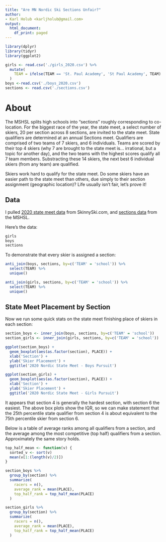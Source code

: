 ```yaml
---
title: "Are MN Nordic Ski Sections Unfair?"
author:
- Karl Holub <karljholub@gmail.com>
output:
  html_document:
    df_print: paged
---
```

```r
library(dplyr)
library(tidyr)
library(ggplot2)

girls <- read.csv('./girls_2020.csv') %>%
  mutate(
    TEAM = ifelse(TEAM == 'St. Paul Academy', 'St Paul Academy', TEAM) # just for name alignment with boys
  )
boys <-read.csv('./boys_2020.csv')
sections <- read.csv('./sections.csv')
```
# About
The MSHSL splits high schools into "sections" roughly corresponding to co-location. For the biggest race of the year, the state meet, a select number of skiers, 20 per section across 8 sections, are invited to the state meet. State qualifiers are determined at an annual Sections meet. Qualifiers are comprised of two teams of 7 skiers, and 6 individuals. Teams are scored by their top 4 skiers (why 7 are brought to the state meet is... irrational, but a topic for another day), and the two teams with the highest scores qualify all 7 team members. Substracting these 14 skiers, the next best 6 individual skiers (from any team) are qualified.

Skiers work hard to qualify for the state meet. Do some skiers have an easier path to the state meet than others, due simply to their section assignment (geographic location)? Life usually isn't fair, let's prove it!

## Data
I pulled [2020 state meet data](https://www.skinnyski.com/racing/highschool/2020/statemeet-expanded.pdf) from SkinnySki.com, and [sections data](https://old.mshsl.org/sections/list.asp) from the MSHSL.

Here's the data:
```r
girls
boys
sections
```

To demonstrate that every skier is assigned a section:
```r
anti_join(boys, sections, by=c('TEAM' = 'school')) %>%
  select(TEAM) %>%
  unique()   

anti_join(girls, sections, by=c('TEAM' = 'school')) %>%
  select(TEAM) %>%
  unique() 
```

## State Meet Placement by Section
Now we run some quick stats on the state meet finishing place of skiers in each section:

```r
section_boys <- inner_join(boys, sections, by=c('TEAM' = 'school'))
section_girls <- inner_join(girls, sections, by=c('TEAM' = 'school'))

ggplot(section_boys) +
  geom_boxplot(aes(as.factor(section), PLACE)) +
  xlab('Section') +
  ylab('Skier Placement') +
  ggtitle('2020 Nordic State Meet - Boys Pursuit')
```

```r
ggplot(section_girls) +
  geom_boxplot(aes(as.factor(section), PLACE)) +
  xlab('Section') +
  ylab('Skier Placement') +
  ggtitle('2020 Nordic State Meet - Girls Pursuit')
```

It appears that section 4 is generally the hardest section, with section 6 the easiest. The above box plots show the IQR, so we can make statement that the 25th percentile state qualifier from section 4 is about equivalent to the 75th percentile skier from section 6.

Below is a table of average ranks among all qualifiers from a section, and the average among the most competitive (top half) qualifiers from a section. Approximately the same story holds.

```r
top_half_mean <- function(v) {
  sorted_v <- sort(v)
  mean(v[1:(length(v)/2)])
}

section_boys %>%
  group_by(section) %>%
  summarize(
    racers = n(),
    average_rank = mean(PLACE),
    top_half_rank = top_half_mean(PLACE)
  )

section_girls %>%
  group_by(section) %>%
  summarize(
    racers = n(),
    average_rank = mean(PLACE),
    top_half_rank = top_half_mean(PLACE)
  )
```